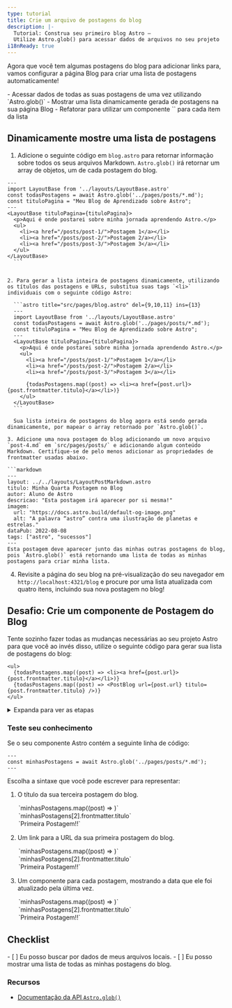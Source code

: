 ```yaml
---
type: tutorial
title: Crie um arquivo de postagens do blog
description: |-
  Tutorial: Construa seu primeiro blog Astro —
  Utilize Astro.glob() para acessar dados de arquivos no seu projeto
i18nReady: true
---
```



Agora que você tem algumas postagens do blog para adicionar links para, vamos configurar a página Blog para criar uma lista de postagens automaticamente!

<PreCheck>
  - Acessar dados de todas as suas postagens de uma vez utilizando `Astro.glob()`
  - Mostrar uma lista dinamicamente gerada de postagens na sua página Blog
  - Refatorar para utilizar um componente `<PostBlog />` para cada item da lista
</PreCheck>

## Dinamicamente mostre uma lista de postagens

1. Adicione o seguinte código em `blog.astro` para retornar informação sobre todos os seus arquivos Markdown. `Astro.glob()` irá retornar um array de objetos, um de cada postagem do blog.

  ```astro title="src/pages/blog.astro" ins={3}
  ---
  import LayoutBase from '../layouts/LayoutBase.astro'
  const todasPostagens = await Astro.glob('../pages/posts/*.md');
  const tituloPagina = "Meu Blog de Aprendizado sobre Astro";
  ---
  <LayoutBase tituloPagina={tituloPagina}>
    <p>Aqui é onde postarei sobre minha jornada aprendendo Astro.</p>
    <ul>
      <li><a href="/posts/post-1/">Postagem 1</a></li>
      <li><a href="/posts/post-2/">Postagem 2/a></li>
      <li><a href="/posts/post-3/">Postagem 3</a></li>
    </ul>
  </LayoutBase>
    ```


2. Para gerar a lista inteira de postagens dinamicamente, utilizando os títulos das postagens e URLs, substitua suas tags `<li>` individuais com o seguinte código Astro:

    ```astro title="src/pages/blog.astro" del={9,10,11} ins={13}
    ---
    import LayoutBase from '../layouts/LayoutBase.astro'
    const todasPostagens = await Astro.glob('../pages/posts/*.md');
    const tituloPagina = "Meu Blog de Aprendizado sobre Astro";
    ---
    <LayoutBase tituloPagina={tituloPagina}>
      <p>Aqui é onde postarei sobre minha jornada aprendendo Astro.</p>
      <ul>
        <li><a href="/posts/post-1/">Postagem 1</a></li>
        <li><a href="/posts/post-2/">Postagem 2/a></li>
        <li><a href="/posts/post-3/">Postagem 3</a></li>

        {todasPostagens.map((post) => <li><a href={post.url}>{post.frontmatter.titulo}</a></li>)}
      </ul>
    </LayoutBase>
    ```

    Sua lista inteira de postagens do blog agora está sendo gerada dinamicamente, por mapear o array retornado por `Astro.glob()`.

3. Adicione uma nova postagem do blog adicionando um novo arquivo `post-4.md` em `src/pages/posts/` e adicionando algum conteúdo Markdown. Certifique-se de pelo menos adicionar as propriedades de frontmatter usadas abaixo.

  ```markdown
  ---
  layout: ../../layouts/LayoutPostMarkdown.astro
  titulo: Minha Quarta Postagem no Blog
  autor: Aluno de Astro
  descricao: "Esta postagem irá aparecer por si mesma!"
  imagem: 
    url: "https://docs.astro.build/default-og-image.png"
    alt: "A palavra “astro” contra uma ilustração de planetas e estrelas."
  dataPub: 2022-08-08
  tags: ["astro", "sucessos"]
  ---
  Esta postagem deve aparecer junto das minhas outras postagens do blog, pois `Astro.glob()` está retornando uma lista de todas as minhas postagens para criar minha lista.
  ```

4. Revisite a página do seu blog na pré-visualização do seu navegador em `http://localhost:4321/blog` e procure por uma lista atualizada com quatro itens, incluindo sua nova postagem no blog!

<Box icon="puzzle-piece">

## Desafio: Crie um componente de Postagem do Blog

Tente sozinho fazer todas as mudanças necessárias ao seu projeto Astro para que você ao invés disso, utilize o seguinte código para gerar sua lista de postagens do blog:

```astro title="src/pages/blog.astro" del={2} ins={3}
<ul>
  {todasPostagens.map((post) => <li><a href={post.url}>{post.frontmatter.titulo}</a></li>)}
  {todasPostagens.map((post) => <PostBlog url={post.url} titulo={post.frontmatter.titulo} />)}
</ul>
```

<details>
<summary>Expanda para ver as etapas</summary>

1. Crie um novo componente em `src/components/`.

    <details>
    <summary>Me mostre o nome do arquivo</summary>
    ```
    PostBlog.astro
    ```
    </details>

2. Escreva a linha de código no seu componente para que ele seja capaz de receber um `titulo` e `url` como `Astro.props`.

    <details>
    <summary>Mostre o código</summary>
    ```astro
    ---
    // src/components/PostBlog.astro
    const { titulo, url } = Astro.props;
    ---
    ```
    </details>

3. Adicione o template utilizado para criar cada item na sua lista de postagens do blog.

    <details>
    <summary>Mostre o código</summary>
    ```astro
    <!-- src/components/PostBlog.astro -->
    <li><a href={url}>{titulo}</a></li>
    ```
    </details>

4. Importe o novo componente em sua página Blog.

    <details>
    <summary>Mostre o código</summary>
    ```astro title="src/pages/blog.astro" ins={3}
    ---
    import LayoutBase from '../layouts/LayoutBase.astro';
    import PostBlog from '../components/PostBlog.astro';
    const todasPostagens = await Astro.glob('../pages/posts/*.md');
    const tituloPagina = "Meu Blog de Aprendizado sobre Astro";
    ---
    ```
    </details>

5. Verifique você mesmo: veja o código completo do componente.

    <details>
    <summary>Mostre o código</summary>
    ```astro title="src/components/PostBlog.astro"
    ---
    const { titulo, url } = Astro.props
    ---
    <li><a href={url}>{titulo}</a></li>
    ```
    ```astro title="src/pages/blog.astro" ins={3,10}
    ---
    import LayoutBase from '../layouts/LayoutBase.astro';
    import PostBlog from '../components/PostBlog.astro';
    const todasPostagens = await Astro.glob('../pages/posts/*.md');
    const tituloPagina = "Meu Blog de Aprendizado sobre Astro"
    ---
    <LayoutBase tituloPagina={tituloPagina}>
      <p>Aqui é onde postarei sobre minha jornada aprendendo Astro.</p>
      <ul>
        {todasPostagens.map((post) => <PostBlog url={post.url} titulo={post.frontmatter.titulo} />)}
      </ul>
    </LayoutBase>
    ```
    </details>
</details>
</Box>



<Box icon="question-mark">

### Teste seu conhecimento

Se o seu componente Astro contém a seguinte linha de código: 

```astro
---
const minhasPostagens = await Astro.glob('../pages/posts/*.md');
---
```

Escolha a sintaxe que você pode escrever para representar:

1. O título da sua terceira postagem do blog.  

    <MultipleChoice>
      <Option>
        `minhasPostagens.map((post) => <UltimaAtualizacao data={post.frontmatter.dataPub} />)`
      </Option>
      <Option isCorrect>
        `minhasPostagens[2].frontmatter.titulo`
      </Option>
      <Option>
        `<a href={minhasPostagens[0].url}>Primeira Postagem!!</a>`
      </Option>
    </MultipleChoice>

2. Um link para a URL da sua primeira postagem do blog. 

    <MultipleChoice>
      <Option>
        `minhasPostagens.map((post) => <UltimaAtualizacao data={post.frontmatter.dataPub} />)`
      </Option>
      <Option>
        `minhasPostagens[2].frontmatter.titulo`
      </Option>
      <Option isCorrect>
        `<a href={minhasPostagens[0].url}>Primeira Postagem!!</a>`
      </Option>
    </MultipleChoice>

3. Um componente para cada postagem, mostrando a data que ele foi atualizado pela última vez.

    <MultipleChoice>
      <Option isCorrect>
        `minhasPostagens.map((post) => <UltimaAtualizacao data={post.frontmatter.dataPub} />)`
      </Option>
      <Option>
        `minhasPostagens[2].frontmatter.titulo`
      </Option>
      <Option>
        `<a href={minhasPostagens[0].url}>Primeira Postagem!!</a>`
      </Option>
    </MultipleChoice>

</Box>

## Checklist

<Box icon="check-list">

<Checklist>
- [ ] Eu posso buscar por dados de meus arquivos locais.
- [ ] Eu posso mostrar uma lista de todas as minhas postagens do blog.
</Checklist>
</Box>

### Recursos

- [Documentação da API `Astro.glob()`](/pt-br/reference/api-reference/#astroglob)
